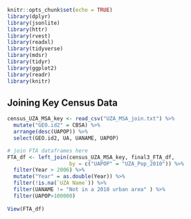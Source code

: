 ```r
knitr::opts_chunk$set(echo = TRUE)
library(dplyr)
library(jsonlite)
library(httr)
library(rvest)
library(readxl)
library(tidyverse)
library(mdsr)   
library(tidyr)
library(ggplot2)
library(readr)
library(knitr)
```

## Joining Key Census Data
```r
census_UZA_MSA_key <- read_csv("UZA_MSA_join.txt") %>% 
  mutate("GEO.id2" = CBSA) %>% 
  arrange(desc(UAPOP)) %>% 
  select(GEO.id2, UA, UANAME, UAPOP)

# join FTA dataframes here
FTA_df <- left_join(census_UZA_MSA_key, final3_FTA_df,
                    by = c("UAPOP" = "UZA_Pop_2010")) %>% 
  filter(Year > 2006) %>% 
  mutate("Year" = as.double(Year)) %>% 
  filter(!is.na(`UZA Name`)) %>% 
  filter(UANAME != "Not in a 2010 urban area" ) %>% 
  filter(UAPOP>100000)
  
View(FTA_df)
```
